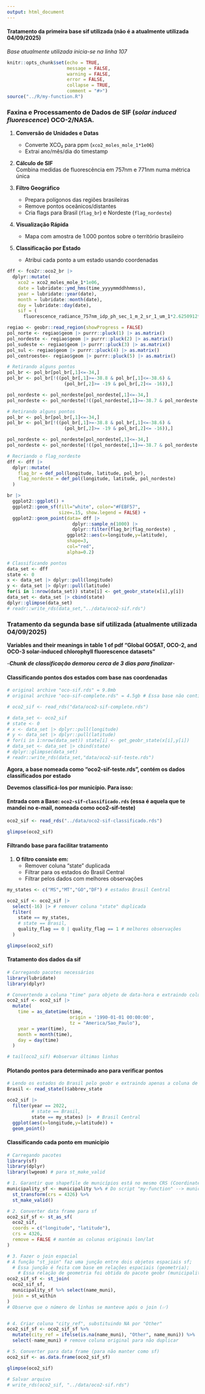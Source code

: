 ```yaml
---
output: html_document
---
```


#### Tratamento da primeira base sif utilizada (não é a atualmente utilizada 04/09/2025)

*Base atualmente utilizada inicia-se na linha 107*

```r
knitr::opts_chunk$set(echo = TRUE,
                      message = FALSE,
                      warning = FALSE,
                      error = FALSE,
                      collapse = TRUE,
                      comment = "#>")
source("../R/my-function.R")
```

### Faxina e Processamento de Dados de SIF (*solar induced fluorescence*) OCO-2/NASA.

1.  **Conversão de Unidades e Datas**

    -   Converte XCO₂ para ppm (`xco2_moles_mole_1*1e06`)
    -   Extrai ano/mês/dia do timestamp

2.  **Cálculo de SIF**\
    Combina medidas de fluorescência em 757nm e 771nm numa métrica única

3.  **Filtro Geográfico**

    -   Prepara polígonos das regiões brasileiras\
    -   Remove pontos oceânicos/distantes\
    -   Cria flags para Brasil (`flag_br`) e Nordeste (`flag_nordeste`)

4.  **Visualização Rápida**

    -   Mapa com amostra de 1.000 pontos sobre o território brasileiro

5.  **Classificação por Estado**

    -   Atribui cada ponto a um estado usando coordenadas

```r
dff <- fco2r::oco2_br |>
  dplyr::mutate(
    xco2 = xco2_moles_mole_1*1e06,
    date = lubridate::ymd_hms(time_yyyymmddhhmmss),
    year = lubridate::year(date),
    month = lubridate::month(date),
    day = lubridate::day(date),
    sif = (
      fluorescence_radiance_757nm_idp_ph_sec_1_m_2_sr_1_um_1*2.6250912*10^(-19)  + 1.5*fluorescence_radiance_771nm_idp_ph_sec_1_m_2_sr_1_um_1* 2.57743*10^(-19))/2)

regiao <- geobr::read_region(showProgress = FALSE)
pol_norte <- regiao$geom |> purrr::pluck(1) |> as.matrix()
pol_nordeste <- regiao$geom |> purrr::pluck(2) |> as.matrix()
pol_sudeste <- regiao$geom |> purrr::pluck(3) |> as.matrix()
pol_sul <- regiao$geom |> purrr::pluck(4) |> as.matrix()
pol_centroeste<- regiao$geom |> purrr::pluck(5) |> as.matrix()

# Retirando alguns pontos
pol_br <- pol_br[pol_br[,1]<=-34,]
pol_br <- pol_br[!((pol_br[,1]>=-38.8 & pol_br[,1]<=-38.6) &
                     (pol_br[,2]>= -19 & pol_br[,2]<= -16)),]

pol_nordeste <- pol_nordeste[pol_nordeste[,1]<=-34,]
pol_nordeste <- pol_nordeste[!((pol_nordeste[,1]>=-38.7 & pol_nordeste[,1]<=-38.6) & pol_nordeste[,2]<= -15),]

# Retirando alguns pontos
pol_br <- pol_br[pol_br[,1]<=-34,]
pol_br <- pol_br[!((pol_br[,1]>=-38.8 & pol_br[,1]<=-38.6) &
                     (pol_br[,2]>= -19 & pol_br[,2]<= -16)),]

pol_nordeste <- pol_nordeste[pol_nordeste[,1]<=-34,]
pol_nordeste <- pol_nordeste[!((pol_nordeste[,1]>=-38.7 & pol_nordeste[,1]<=-38.6) & pol_nordeste[,2]<= -15),]

# Recriando o flag_nordeste
dff <- dff |>
  dplyr::mutate(
    flag_br = def_pol(longitude, latitude, pol_br),
    flag_nordeste = def_pol(longitude, latitude, pol_nordeste)
  )

br |>
  ggplot2::ggplot() +
  ggplot2::geom_sf(fill="white", color="#FEBF57",
                   size=.15, show.legend = FALSE) +
  ggplot2::geom_point(data= dff |>
                        dplyr::sample_n(1000) |>
                        dplyr::filter(flag_br|flag_nordeste) ,
                      ggplot2::aes(x=longitude,y=latitude),
                      shape=3,
                      col="red",
                      alpha=0.2)

# Classificando pontos
data_set <- dff
state <- 0
x <- data_set |> dplyr::pull(longitude)
y <- data_set |> dplyr::pull(latitude)
for(i in 1:nrow(data_set)) state[i] <- get_geobr_state(x[i],y[i])
data_set <- data_set |> cbind(state)
dplyr::glimpse(data_set)
# readr::write_rds(data_set,"../data/oco2-sif.rds")
```

### Tratamento da segunda base sif utilizada (atualmente utilizada 04/09/2025)

**Variables and their meanings in table 1 of pdf "Global GOSAT, OCO-2, and OCO-3 solar-induced chlorophyll fluorescence datasets"** 

-***Chunk de classificação demorou cerca de 3 dias para finalizar***-

#### Classificando pontos dos estados com base nas coordenadas
```r
# original archive "oco-sif.rds" = 9.8mb
# original archive "oco-sif-complete.rds" = 4.5gb # Essa base não continha os dados classificados por estados

# oco2_sif <- read_rds("data/oco2-sif-complete.rds") 

# data_set <- oco2_sif
# state <- 0
# x <- data_set |> dplyr::pull(longitude)
# y <- data_set |> dplyr::pull(latitude)
# for(i in 1:nrow(data_set)) state[i] <- get_geobr_state(x[i],y[i])
# data_set <- data_set |> cbind(state)
# dplyr::glimpse(data_set)
# readr::write_rds(data_set,"data/oco2-sif-teste.rds")
```

**Agora, a base nomeada como "oco2-sif-teste.rds", contém os dados classificados por estado**

**Devemos classificá-los por município. Para isso:**

#### Entrada com a Base: `oco2-sif-classificado.rds` **(essa é aquela que te mandei no e-mail, nomeada como oco2-sif-teste)**
```r
oco2_sif <- read_rds("../data/oco2-sif-classificado.rds")

glimpse(oco2_sif)
```


#### Filtrando base para facilitar tratamento

1. **O filtro consiste em:**
     - Remover coluna "state" duplicada
     - Filtrar para os estados do Brasil Central
     - Filtrar pelos dados com melhores observações
     
```r
my_states <- c("MS","MT","GO","DF") # estados Brasil Central

oco2_sif <- oco2_sif |> 
  select(-16) |> # remover coluna "state" duplicada
  filter(
    state == my_states,
    # state == Brasil,
    quality_flag == 0 | quality_flag == 1 # melhores observações 
  )

glimpse(oco2_sif)
```

#### Tratamento dos dados da sif
```r
# Carregando pacotes necessários
library(lubridate)
library(dplyr)

# Convertendo a coluna "time" para objeto de data-hora e extraindo colunas mes, data e dia para facilitar manipulações 
oco2_sif <- oco2_sif |> 
  mutate(
    time = as_datetime(time,
                       origin = '1990-01-01 00:00:00',
                       tz = "America/Sao_Paulo"),
    year = year(time),
    month = month(time),
    day = day(time)
  )

# tail(oco2_sif) #observar últimas linhas
```

#### Plotando pontos para determinado ano para verificar pontos
```r
# Lendo os estados do Brasil pelo geobr e extraindo apenas a coluna de siglas
Brasil <- read_state()$abbrev_state

oco2_sif |>
  filter(year == 2022,
         # state == Brasil,
         state == my_states) |>  # Brasil Central
  ggplot(aes(x=longitude,y=latitude)) +
  geom_point()
```

#### Classificando cada ponto em município
```r

# Carregando pacotes
library(sf)
library(dplyr)
library(lwgeom) # para st_make_valid

# 1. Garantir que shapefile de municípios está no mesmo CRS (Coordinate Reference System) e seja válido
municipality_sf <- municipality %>% # Do script "my-function" --> municipality <- geobr::read_municipality(showProgress = FALSE)
  st_transform(crs = 4326) %>%
  st_make_valid()

# 2. Converter data frame para sf
oco2_sif_sf <- st_as_sf(
  oco2_sif,
  coords = c("longitude", "latitude"),
  crs = 4326,
  remove = FALSE # mantém as colunas originais lon/lat
)

# 3. Fazer o join espacial
# A função "st_join" faz uma junção entre dois objetos espaciais sf;
  # Essa junção é feita com base em relações espaciais (geometria);
    # Essa relação de geometria foi obtida do pacote geobr (municipality) e da base de dados da sif classificada por estado
oco2_sif_sf <- st_join(
  oco2_sif_sf,
  municipality_sf %>% select(name_muni),
  join = st_within
) 
# Observe que o número de linhas se manteve após o join (✅)


# 4. Criar coluna "city_ref", substituindo NA por "Other"
oco2_sif_sf <- oco2_sif_sf %>%
  mutate(city_ref = ifelse(is.na(name_muni), "Other", name_muni)) %>%
  select(-name_muni) # remove coluna original para não duplicar

# 5. Converter para data frame (para não manter como sf)
oco2_sif <- as.data.frame(oco2_sif_sf)

glimpse(oco2_sif) 

# Salvar arquivo 
# write_rds(oco2_sif, "../data/oco2-sif.rds")
```


